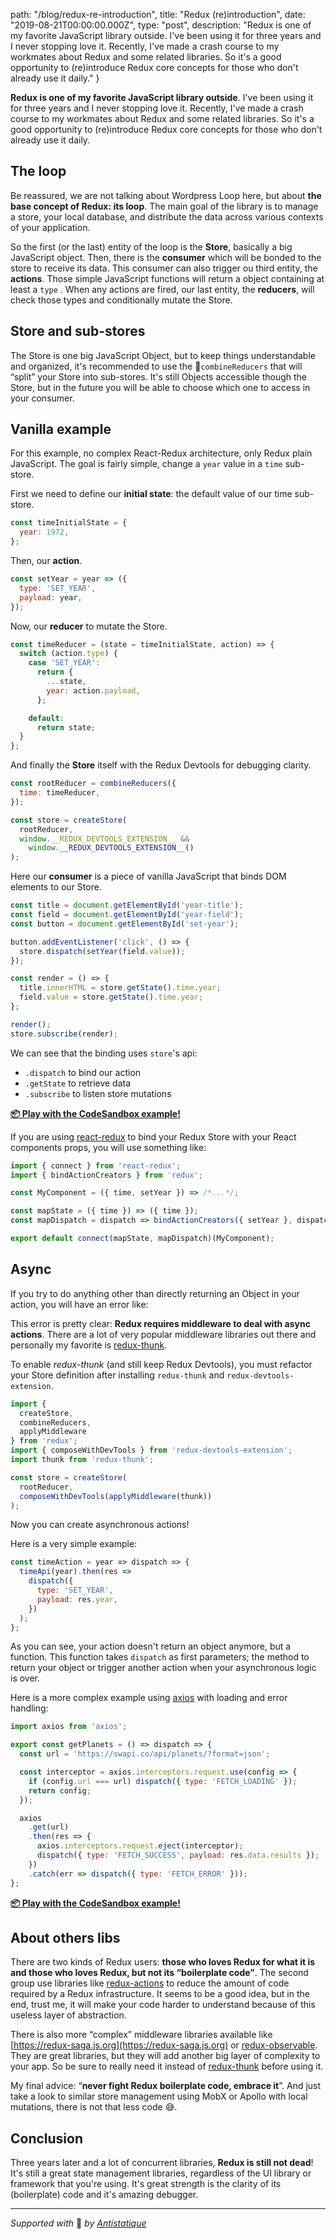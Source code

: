 
  path: "/blog/redux-re-introduction",
  title: "Redux (re)introduction",
  date: "2019-08-21T00:00:00.000Z",
  type: "post",
  description: "Redux is one of my favorite JavaScript library outside. I've been using it for three years and I never stopping love it. Recently, I've made a crash course to my workmates about Redux and some related libraries. So it's a good opportunity to (re)introduce Redux core concepts for those who don't already use it daily."
}

**Redux is one of my favorite JavaScript library outside**. I've been using it for three years and I never stopping love it. Recently, I've made a crash course to my workmates about Redux and some related libraries. So it's a good opportunity to (re)introduce Redux core concepts for those who don't already use it daily.

## The loop
Be reassured, we are not talking about Wordpress Loop here, but about **the base concept of Redux: its loop**. The main goal of the library is to manage a store, your local database, and distribute the data across various contexts of your application.

<picture alt="gdal hillshade" filename="redux-loop.png"></picture>

So the first (or the last) entity of the loop is the **Store**, basically a big JavaScript object. Then, there is the **consumer** which will be bonded to the store to receive its data. This consumer can also trigger ou third entity, the **actions**. Those simple JavaScript functions will return a object containing at least a `type` . When any actions are fired, our last entity, the **reducers**, will check those types and conditionally mutate the Store.

## Store and sub-stores
The Store is one big JavaScript Object, but to keep things understandable and organized, it's recommended to use the `combineReducers` that will “split” your Store into sub-stores. It's still Objects accessible though the Store, but  in the future you will be able to choose which one to access in your consumer.

## Vanilla example
For this example, no complex React-Redux architecture, only Redux plain JavaScript. The goal is fairly simple, change a `year` value in a `time` sub-store.

First we need to define our **initial state**: the default value of our time sub-store.
```js
const timeInitialState = {
  year: 1972,
};
```

Then, our **action**.
```js
const setYear = year => ({
  type: 'SET_YEAR',
  payload: year,
});
```

Now, our **reducer** to mutate the Store.
```js
const timeReducer = (state = timeInitialState, action) => {
  switch (action.type) {
    case 'SET_YEAR':
      return {
        ...state,
        year: action.payload,
      };

    default:
      return state;
  }
};
```

And finally the **Store** itself with the Redux Devtools for debugging clarity.
```js
const rootReducer = combineReducers({
  time: timeReducer,
});

const store = createStore(
  rootReducer,
  window.__REDUX_DEVTOOLS_EXTENSION__ &&
	window.__REDUX_DEVTOOLS_EXTENSION__()
);
```

Here our **consumer** is a piece of vanilla JavaScript that binds DOM elements to our Store.
```js
const title = document.getElementById('year-title');
const field = document.getElementById('year-field');
const button = document.getElementById('set-year');

button.addEventListener('click', () => {
  store.dispatch(setYear(field.value));
});

const render = () => {
  title.innerHTML = store.getState().time.year;
  field.value = store.getState().time.year;
};

render();
store.subscribe(render);
```

We can see that the binding uses `store`'s api:
- `.dispatch` to bind our action
- `.getState` to retrieve data
- `.subscribe` to listen store mutations

**[📦 Play with the CodeSandbox example!](https://codesandbox.io/s/redux-vanilla-qebw7?fontsize=14)**

If you are using [react-redux](https://react-redux.js.org) to bind your Redux Store with your React components props, you will use something like:

```jsx
import { connect } from 'react-redux';
import { bindActionCreators } from 'redux';

const MyComponent = ({ time, setYear }) => /*...*/;

const mapState = ({ time }) => ({ time });
const mapDispatch = dispatch => bindActionCreators({ setYear }, dispatch);

export default connect(mapState, mapDispatch)(MyComponent);
```

## Async
If you try to do anything other than directly returning an Object in your action, you will have an error like:

<picture alt="gdal hillshade" filename="redux-error.png"></picture>

This error is pretty clear: **Redux requires middleware to deal with async actions**. There are a lot of very popular middleware libraries out there and personally my favorite is [redux-thunk](https://github.com/reduxjs/redux-thunk).

To enable *redux-thunk* (and still keep Redux Devtools), you must refactor your Store definition after installing `redux-thunk` and `redux-devtools-extension`.
```js
import {
  createStore,
  combineReducers,
  applyMiddleware
} from 'redux';
import { composeWithDevTools } from 'redux-devtools-extension';
import thunk from 'redux-thunk';

const store = createStore(
  rootReducer,
  composeWithDevTools(applyMiddleware(thunk))
);
```

Now you can create asynchronous actions!

Here is a very simple example:
```js
const timeAction = year => dispatch => {
  timeApi(year).then(res =>
    dispatch({
      type: 'SET_YEAR',
      payload: res.year,
    })
  );
};
```

As you can see, your action doesn't return an object anymore, but a function. This function takes `dispatch` as first parameters; the method to return your object or trigger another action when your asynchronous logic is over.

Here is a more complex example using [axios](https://github.com/axios/axios) with loading and error handling:
```js
import axios from 'axios';

export const getPlanets = () => dispatch => {
  const url = 'https://swapi.co/api/planets/?format=json';

  const interceptor = axios.interceptors.request.use(config => {
    if (config.url === url) dispatch({ type: 'FETCH_LOADING' });
    return config;
  });

  axios
    .get(url)
    .then(res => {
      axios.interceptors.request.eject(interceptor);
      dispatch({ type: 'FETCH_SUCCESS', payload: res.data.results });
    })
    .catch(err => dispatch({ type: 'FETCH_ERROR' }));
};
```

**[📦 Play with the CodeSandbox example!](https://codesandbox.io/s/redux-thunk-pwgnl?fontsize=14)**

## About others libs
There are two kinds of Redux users: **those who loves Redux for what it is and those who loves Redux, but not its “boilerplate code”**. The second group use libraries like [redux-actions](https://github.com/redux-utilities/redux-actions) to reduce the amount of code required by a Redux infrastructure. It seems to be a good idea, but in the end, trust me, it will make your code harder to understand because of this useless layer of abstraction.

There is also more “complex” middleware libraries available like [https://redux-saga.js.org](https://redux-saga.js.org) or [redux-observable](https://redux-observable.js.org/). They are great libraries, but they will add another big layer of complexity to your app. So be sure to really need it instead of  [redux-thunk](https://github.com/reduxjs/redux-thunk) before using it.

My final advice: “**never fight Redux boilerplate code, embrace it**”. And just take a look to similar store management using MobX or Apollo with local mutations, there is not that less code 😅.

## Conclusion
Three years later and a lot of concurrent libraries, **Redux is still not dead**! It's still a great state management libraries, regardless of the UI library or framework that you're using. It's great strength is the clarity of its (boilerplate) code and it's amazing debugger.

---

*Supported with* 💛 *by [Antistatique](https://antistatique.net)*


